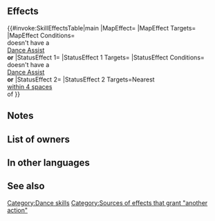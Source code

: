 {{About|the Exclusive Assist skill|the Tempest Trial|Tempest Trials+: Sweet Dreams}}{{Assist
|tagid=SID_あまいゆめ
|name=Sweet Dreams
|range=1
|effect=Grants another action to target ally and grants Atk/Spd/Def/Res+3 to target ally for 1 turn. Inflicts Atk/Spd/Def/Res-4 on nearest foes within 4 spaces of target ally through foes' next actions. (Cannot target an ally with Sing or Dance. This skill treated as Sing or Dance.)
|cost=400
|exclusive=1
|canUseMove={{MoveList|All}}
|canUseWeapon={{WeaponList|exclude=staff}}
|required=Dance
|intID=1899
|sort=343
|effectRange=4
|value=15
|timingID=0
|abilityID=30
|randomTimestamp=2020-02-09T07:00:00Z
|randomMinLv=31
|properties=random_owner
}}
==Effects==
{{#invoke:SkillEffectsTable|main
|MapEffect={{Eft|Another Action}}
|MapEffect Targets={{Tgt|Target Ally}}
|MapEffect Conditions={{Tgt|Target (Ally)}}<br>doesn't have a<br>{{Uti|Dance}} [[Dance Assist]]<br>'''or''' {{SEt|Isolation}}
|StatusEffect 1={{Eft|Bonus|Atk/Spd/Def/Res|3}}
|StatusEffect 1 Targets={{Tgt|Target Ally}}
|StatusEffect Conditions={{Tgt|Target (Ally)}}<br>doesn't have a<br>{{Uti|Dance}} [[Dance Assist]]<br>'''or''' {{SEt|Isolation}}
|StatusEffect 2={{Eft|Penalties|Atk/Spd/Def/Res|4}}
|StatusEffect 2 Targets=Nearest {{Tgt|Foes}}<br>[[within 4 spaces]]<br>of {{Tgt|Target (Ally)}}
}}

==Notes==
{{Bonuses}}
{{Penalties}}
==List of owners==
{{Skill Hero List}}
==In other languages==
{{OtherLanguages
|english=Sweet Dreams
|japanese=あまいゆめ
|german=Süße Träume
|spanishEU=Ensueño dulce
|spanishLA=Ensueño dulce
|french=Doux rêves
|italian=Sogni d'oro
|chineseTW=甜蜜夢境
|portuguese=Doces sonhos
}}
==See also==
{{See also skills|cond=Description LIKE '%This skill treated as Sing or Dance%'}}
{{Assists Navbox}}
[[Category:Dance skills]][[Category:Sources of effects that grant "another action"]]